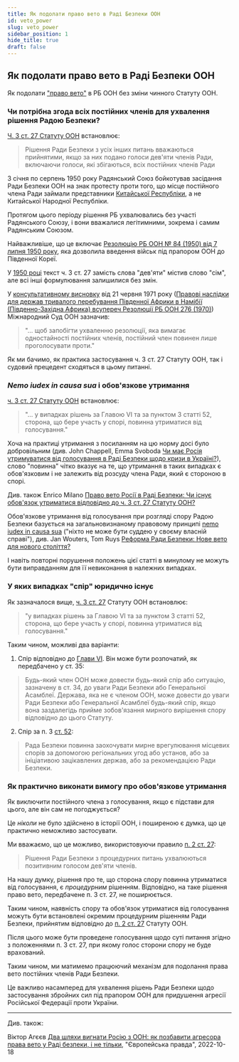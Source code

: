 ```yaml
---
title: Як подолати право вето в Раді Безпеки ООН
id: veto_power
slug: veto_power
sidebar_position: 1
hide_title: true
draft: false 
---
```



## Як подолати право вето в Раді Безпеки ООН

Як подолати ["право вето"](https://uk.wikipedia.org/wiki/%D0%9F%D1%80%D0%B0%D0%B2%D0%BE_%D0%B2%D0%B5%D1%82%D0%BE_%D0%B2_%D0%A0%D0%B0%D0%B4%D1%96_%D0%91%D0%B5%D0%B7%D0%BF%D0%B5%D0%BA%D0%B8_%D0%9E%D0%9E%D0%9D) в РБ ООН без зміни чинного Статуту ООН.

<LiteYouTubeEmbed
    id="RN2ypqd_0S0"
    title='[ua] Віктор Агєєв: Як подолати "право вето" в Раді Безпеки ООН без зміни чинного Статуту ООН'
    noCookie={false}
/>

### Чи потрібна згода всіх постійних членів для ухвалення рішення Радою Безпеки?

[Ч. 3 ст. 27 Статуту ООН](https://www.un.org/en/about-us/un-charter/chapter-5) встановлює:
> Рішення Ради Безпеки з усіх інших питань вважаються прийнятими, якщо за них подано голоси дев'яти членів Ради, включаючи голоси, які збігаються, всіх постійних членів Ради

З січня по серпень 1950 року Радянський Союз бойкотував засідання Ради Безпеки ООН на знак протесту проти того, що місце постійного члена Ради займали представники [Китайської Республіки](https://uk.wikipedia.org/wiki/Тайвань), а не Китайської Народної Республіки.

Протягом цього періоду рішення РБ ухвалювались без участі Радянського Союзу, і вони вважалися легітимними, зокрема і самим Радянським Союзом.

Найважливіше, що це включає [Резолюцію РБ ООН № 84 (1950) від 7 липня 1950 року](https://uk.wikipedia.org/wiki/Резолюція_Ради_Безпеки_ООН_84), яка дозволила введення військ під прапором ООН до Південної Кореї.

У [1950 році](https://treaties.un.org/doc/publication/ctc/uncharter.pdf) текст ч. 3 ст. 27 замість слова "дев'яти" містив слово "сім", але всі інші формулювання залишилися без змін.

У [консультативному висновку](https://www.icj-cij.org/public/files/case-related/53/053-19710621-ADV-01-00-EN.pdf) від 21 червня 1971 року ([Правові наслідки для держав тривалого перебування Південної Африки в Намібії (Південно-Західна Африка) всупереч Резолюції РБ ООН 276 (1970)](https://www.icj-cij.org/en/case/53)) Міжнародний Суд ООН зазначив:

> "... щоб запобігти ухваленню резолюції, яка вимагає одностайності постійних членів, постійний член повинен лише проголосувати проти."

Як ми бачимо, як практика застосування ч. 3 ст. 27 Статуту ООН, так і судовий прецедент сходяться в цьому питанні.

### *Nemo iudex in causa sua* і обов'язкове утримання

[ч. 3 ст. 27 Статуту ООН](https://www.un.org/en/about-us/un-charter/chapter-5) встановлює:
> "... у випадках рішень за Главою VI та за пунктом 3 статті 52, сторона, що бере участь у спорі, повинна утриматися від голосування."

Хоча на практиці утримання з посиланням на цю норму досі було добровільним (див. John Chappell, Emma Svoboda [Чи має Росія утримуватися від голосування в Раді Безпеки щодо кризи в Україні?](https://www.lawfareblog.com/must-russia-abstain-security-council-votes-regarding-ukraine-crisis)), слово "повинна" чітко вказує на те, що утримання в таких випадках є обов'язковим і не залежить від розсуду члена Ради, який є стороною в спорі.

Див. також Enrico Milano [Право вето Росії в Раді Безпеки: Чи існує обов'язок утриматися відповідно до ч. 3 ст. 27 Статуту ООН?](https://www.zaoerv.de/75_2015/75_2015_1_a_215_232.pdf)

Обов'язкове утримання від голосування при розгляді спору Радою Безпеки базується на загальновизнаному правовому принципі [nemo iudex in causa sua](https://uk.wikipedia.org/wiki/Nemo_iudex_in_causa_sua) ("ніхто не може бути суддею у своєму власній справі"), див. Jan Wouters, Tom Ruys [Реформа Ради Безпеки: Нове вето для нового століття?](https://aei.pitt.edu/8980/1/ep9.pdf#page=16)

І навіть повторні порушення положень цієї статті в минулому не можуть бути виправданням для її невиконання в належних випадках.

### У яких випадках "спір" юридично існує

Як зазначалося вище, [ч. 3 ст. 27](https://www.un.org/en/about-us/un-charter/chapter-5) Статуту ООН встановлює:

> "у випадках рішень за Главою VI та за пунктом 3 статті 52, сторона, що бере участь у спорі, повинна утриматися від голосування."

Таким чином, можливі два варіанти:

1) Спір відповідно до [Глави VI](https://www.un.org/en/about-us/un-charter/chapter-6). Він може бути розпочатий, як передбачено у ст. 35:
> Будь-який член ООН може довести будь-який спір або ситуацію, зазначену в ст. 34, до уваги Ради Безпеки або Генеральної Асамблеї.
> Держава, яка не є членом ООН, може довести до уваги Ради Безпеки або Генеральної Асамблеї будь-який спір, якщо вона заздалегідь прийме зобов'язання мирного вирішення спору відповідно до цього Статуту.

2) Спір за п. 3 [ст. 52](https://www.un.org/en/about-us/un-charter/chapter-8):
> Рада Безпеки повинна заохочувати мирне врегулювання місцевих спорів за допомогою регіональних угод або установ, або за ініціативою зацікавлених держав, або за рекомендацією Ради Безпеки.

### Як практично виконати вимогу про обов'язкове утримання

Як виключити постійного члена з голосування, якщо є підстави для цього, але він сам не погоджується?

Це *ніколи* не було здійснено в історії ООН, і поширеною є думка, що це практично неможливо застосувати.

Ми вважаємо, що це можливо, використовуючи правило [п. 2 ст. 27](https://www.un.org/en/about-us/un-charter/chapter-5):
> Рішення Ради Безпеки з процедурних питань ухвалюються позитивним голосом дев'яти членів.

На нашу думку, рішення про те, що сторона спору повинна утриматися від голосування, є *процедурним* рішенням. Відповідно, на таке рішення право вето, передбачене п. 3 ст. 27, не поширюється.

Таким чином, наявність спору та обов'язок утриматися від голосування можуть бути встановлені окремим процедурним рішенням Ради Безпеки, прийнятим відповідно до [п. 2 ст. 27](https://www.un.org/en/about-us/un-charter/chapter-5) Статуту ООН.

Після цього може бути проведене голосування щодо суті питання згідно з положеннями п. 3 ст. 27, при якому голос сторони спору не буде врахований.

Таким чином, ми матимемо працюючий механізм для подолання права вето постійних членів Ради Безпеки.

Це важливо насамперед для ухвалення рішень Ради Безпеки щодо застосування збройних сил під прапором ООН для придушення агресії Російської Федерації проти України.

--- 

Див. також:

Віктор Агєєв [Два шляхи вигнати Росію з ООН: як позбавити агресора права вето у Раді безпеки, і не тільки](https://www.eurointegration.com.ua/articles/2022/10/18/7148832/), "Європейська правда", 2022-10-18 